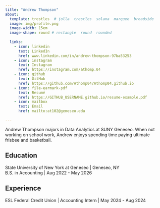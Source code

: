 ```yaml
---
title: "Andrew Thompson"
about:
  template: trestles  # jolla  trestles  solana  marquee  broadside
  image: img/profile.png
  image-width: 15em
  image-shape: round # rectangle  round  rounded
  
  links:
    - icon: linkedin
      text: LinkedIn
      href: www.linkedin.com/in/andrew-thompson-97ba53253
    - icon: instagram
      text: Instagram
      href: https://instagram.com/athomp.04
    - icon: github
      text: GitHub
      href: https://github.com/Athomp04/Athomp04.github.io
    - icon: file-earmark-pdf
      text: Resumé
      href: https://GITHUB_USERNAME.github.io/resume-example.pdf
    - icon: mailbox
      text: Email
      href: mailto:at102@geneseo.edu

---
```



Andrew Thompson majors in Data Analytics at SUNY Geneseo. When not working on school work, Andrew enjoys spending time paying ultimate frisbee and basketball.

## Education

State University of New York at Geneseo | Geneseo, NY <br>
B.S. in Accounting | Aug 2022 - May 2026 <br>


## Experience

ESL Federal Credit Union | Accounting Intern | May 2024 - Aug 2024


